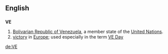 {{see:Appendix:Variations of "ve"}}
==English==
==={{abbreviation}}===
'''VE'''
# [[Bolivarian Republic of Venezuela]], a member state of the [[United Nations]].
# [[victory]] in [[Europe]]; used especially in the term [[VE Day]]

[[de:VE]]